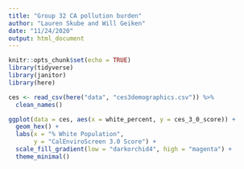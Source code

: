 ```yaml
---
title: "Group 32 CA pollution burden"
author: "Lauren Skube and Will Geiken"
date: "11/24/2020"
output: html_document
---
```


```r
knitr::opts_chunk$set(echo = TRUE)
library(tidyverse)
library(janitor)
library(here)
```

```r
ces <- read_csv(here("data", "ces3demographics.csv")) %>% 
  clean_names()
```

```r
ggplot(data = ces, aes(x = white_percent, y = ces_3_0_score)) +
  geom_hex() +
  labs(x = "% White Population", 
       y = "CalEnviroScreen 3.0 Score") +
  scale_fill_gradient(low = "darkorchid4", high = "magenta") +
  theme_minimal()
```

